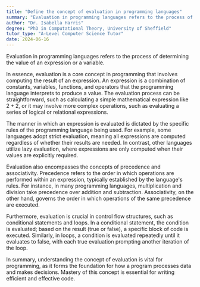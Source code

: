 ```yaml
---
title: "Define the concept of evaluation in programming languages"
summary: "Evaluation in programming languages refers to the process of determining the value of an expression or a variable."
author: "Dr. Isabella Harris"
degree: "PhD in Computational Theory, University of Sheffield"
tutor_type: "A-Level Computer Science Tutor"
date: 2024-06-16
---
```


Evaluation in programming languages refers to the process of determining the value of an expression or a variable.

In essence, evaluation is a core concept in programming that involves computing the result of an expression. An expression is a combination of constants, variables, functions, and operators that the programming language interprets to produce a value. The evaluation process can be straightforward, such as calculating a simple mathematical expression like $2 + 2$, or it may involve more complex operations, such as evaluating a series of logical or relational expressions.

The manner in which an expression is evaluated is dictated by the specific rules of the programming language being used. For example, some languages adopt strict evaluation, meaning all expressions are computed regardless of whether their results are needed. In contrast, other languages utilize lazy evaluation, where expressions are only computed when their values are explicitly required.

Evaluation also encompasses the concepts of precedence and associativity. Precedence refers to the order in which operations are performed within an expression, typically established by the language's rules. For instance, in many programming languages, multiplication and division take precedence over addition and subtraction. Associativity, on the other hand, governs the order in which operations of the same precedence are executed.

Furthermore, evaluation is crucial in control flow structures, such as conditional statements and loops. In a conditional statement, the condition is evaluated; based on the result (true or false), a specific block of code is executed. Similarly, in loops, a condition is evaluated repeatedly until it evaluates to false, with each true evaluation prompting another iteration of the loop.

In summary, understanding the concept of evaluation is vital for programming, as it forms the foundation for how a program processes data and makes decisions. Mastery of this concept is essential for writing efficient and effective code.
    